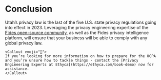 
# Conclusion

Utah’s privacy law is the last of the five U.S. state privacy regulations going into effect in 2023.  Leveraging the privacy engineering expertise of the [Fides open-source community](https://ethyca.com/developer-hub), as well as the Fides privacy intelligence platform, will ensure that your business will be able to comply with any global privacy law.

    <Callout emoji="🚀">
    If you’re looking for more information on how to prepare for the UCPA and you’re unsure how to tackle things - contact the [Privacy Engineering Experts at Ethyca](https://ethyca.com/book-demo) now for assistance.
    </Callout>
